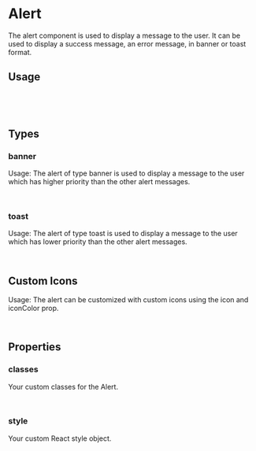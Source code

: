 

<Meta of={AlertStories} />

# Alert

The alert component is used to display a message to the user. It can be used to display a success message, an error message, in banner or toast format.

<Canvas of={AlertStories.Default} />

## Usage

```jsx
import { Alert } from 'react-barebones-ts';

<Alert>Alert message</Alert>

```

## Types

### banner

Usage: The alert of type banner is used to display a message to the user which has higher priority than the other alert messages.
```jsx
<Alert type="banner">Banner message</Alert>

```

<Canvas of={AlertStories.Banner} />

### toast

Usage: The alert of type toast is used to display a message to the user which has lower priority than the other alert messages.

```jsx
<Alert type="toast">Toast message</Alert>

```

<Canvas of={AlertStories.Toast} />

## Custom Icons

Usage: The alert can be customized with custom icons using the icon and iconColor prop.

```jsx
<Alert icon={<UserIcon />} iconColor='#CCCCCC'/>

```

## Properties

### classes

Your custom classes for the Alert.

```jsx
<Alert classes={"bb-bg-primary-500 bb-white"}>Alert alert!</Alert>
```

### style

Your custom React style object.

```jsx
<Alert style={{"backgroundColor": "#000"}}>Alert alert!</Alert>
```